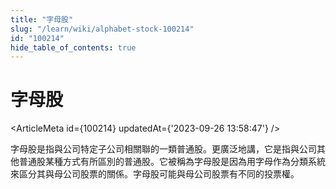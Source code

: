 ```yaml
---
title: "字母股"
slug: "/learn/wiki/alphabet-stock-100214"
id: "100214"
hide_table_of_contents: true
---
```



# 字母股

<ArticleMeta id={100214} updatedAt={'2023-09-26 13:58:47'} />
<div className='border-solid border-b border-t-0 my-4 border-[var(--ifm-color-gray-300)]' />

字母股是指與公司特定子公司相關聯的一類普通股。更廣泛地講，它是指與公司其他普通股某種方式有所區別的普通股。它被稱為字母股是因為用字母作為分類系統來區分其與母公司股票的關係。字母股可能與母公司股票有不同的投票權。
